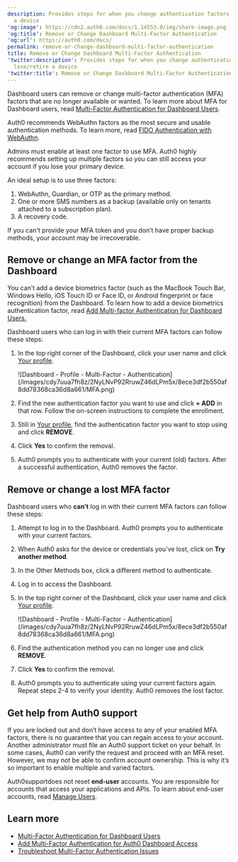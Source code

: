 ```yaml
---
description: Provides steps for when you change authentication factors or lose/retire
  a device
'og:image': https://cdn2.auth0.com/docs/1.14553.0/img/share-image.png
'og:title': Remove or Change Dashboard Multi-Factor Authentication
'og:url': https://auth0.com/docs/
permalink: remove-or-change-dashboard-multi-factor-authentication
title: Remove or Change Dashboard Multi-Factor Authentication
'twitter:description': Provides steps for when you change authentication factors or
  lose/retire a device
'twitter:title': Remove or Change Dashboard Multi-Factor Authentication
---
```

Dashboard users can remove or change <Tooltip tip="Multi-factor authentication (MFA): User authentication process that uses a factor in addition to username and password such as a code via SMS." cta="View Glossary" href="/docs/glossary?term=multi-factor+authentication">multi-factor authentication</Tooltip> (MFA) factors that are no longer available or wanted. To learn more about MFA for Dashboard users, read [Multi-Factor Authentication for Dashboard Users](/docs/get-started/manage-dashboard-access/add-change-remove-mfa).

<Callout icon="file-lines" color="#0EA5E9" iconType="regular">

Auth0 recommends WebAuthn factors as the most secure and usable authentication methods. To learn more, read [FIDO Authentication with WebAuthn](/docs/secure/multi-factor-authentication/fido-authentication-with-webauthn).

</Callout>

<Warning>

Admins must enable at least one factor to use MFA. Auth0 highly recommends setting up multiple factors so you can still access your account if you lose your primary device.

An ideal setup is to use three factors:

1. WebAuthn, Guardian, or OTP as the primary method.
2. One or more SMS numbers as a backup (available only on tenants attached to a subscription plan).
3. A recovery code.

If you can't provide your MFA token and you don’t have proper backup methods, your account may be irrecoverable.

</Warning>

## Remove or change an MFA factor from the Dashboard

<Callout icon="file-lines" color="#0EA5E9" iconType="regular">

You can’t add a device biometrics factor (such as the MacBook Touch Bar, Windows Hello, iOS Touch ID or Face ID, or Android fingerprint or face recognition) from the Dashboard. To learn how to add a device biometrics authentication factor, read [Add Multi-factor Authentication for Dashboard Users.](/docs/get-started/manage-dashboard-access/add-change-remove-mfa/add-mfa)

</Callout>

Dashboard users who can log in with their current MFA factors can follow these steps:

1. In the top right corner of the Dashboard, click your user name and click [Your profile](https://manage.auth0.com/#/profile).

   <Frame>![Dashboard - Profile - Multi-Factor - Authentication](/images/cdy7uua7fh8z/2NyLNvP92RruwZ46dLPm5x/8ece3df2b550af8dd78368ca36d8a661/MFA.png)</Frame>
2. Find the new authentication factor you want to use and click **+ ADD** in that row. Follow the on-screen instructions to complete the enrollment.
3. Still in [Your profile](https://manage.auth0.com/#/profile), find the authentication factor you want to stop using and click **REMOVE**.
4. Click **Yes** to confirm the removal.
5. Auth0 prompts you to authenticate with your current (old) factors. After a successful authentication, Auth0 removes the factor.

## Remove or change a lost MFA factor

Dashboard users who **can’t** log in with their current MFA factors can follow these steps:

1. Attempt to log in to the Dashboard. Auth0 prompts you to authenticate with your current factors.
2. When Auth0 asks for the device or credentials you’ve lost, click on **Try another method**.
3. In the Other Methods box, click a different method to authenticate.
4. Log in to access the Dashboard.
5. In the top right corner of the Dashboard, click your user name and click [Your profile](https://manage.auth0.com/#/profile).

   <Frame>![Dashboard - Profile - Multi-Factor - Authentication](/images/cdy7uua7fh8z/2NyLNvP92RruwZ46dLPm5x/8ece3df2b550af8dd78368ca36d8a661/MFA.png)</Frame>
6. Find the authentication method you can no longer use and click **REMOVE**.
7. Click **Yes** to confirm the removal.
8. Auth0 prompts you to authenticate using your current factors again. Repeat steps 2-4 to verify your identity. Auth0 removes the lost factor.

## Get help from Auth0 support

If you are locked out and don’t have access to any of your enabled MFA factors, there is no guarantee that you can regain access to your account. Another administrator must file an Auth0 support ticket on your behalf. In some cases, Auth0 can verify the request and proceed with an MFA reset. However, we may not be able to confirm account ownership. This is why it’s so important to enable multiple and varied factors.

Auth0supportdoes not reset **end-user** accounts. You are responsible for accounts that access your applications and APIs. To learn about end-user accounts, read [Manage Users](/docs/manage-users).

## Learn more

* [Multi-Factor Authentication for Dashboard Users](/docs/get-started/manage-dashboard-access/add-change-remove-mfa)
* [Add Multi-Factor Authentication for Auth0 Dashboard Access](/docs/get-started/manage-dashboard-access/add-change-remove-mfa/add-mfa)
* [Troubleshoot Multi-Factor Authentication Issues](/docs/troubleshoot/authentication-issues/troubleshoot-mfa-issues)